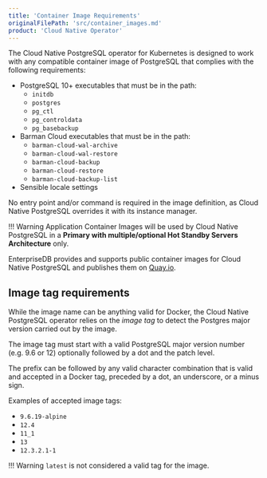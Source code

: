 ```yaml
---
title: 'Container Image Requirements'
originalFilePath: 'src/container_images.md'
product: 'Cloud Native Operator'
---
```


The Cloud Native PostgreSQL operator for Kubernetes is designed to
work with any compatible container image of PostgreSQL that complies
with the following requirements:

- PostgreSQL 10+ executables that must be in the path:
    - `initdb`
    - `postgres`
    - `pg_ctl`
    - `pg_controldata`
    - `pg_basebackup`
- Barman Cloud executables that must be in the path:
    - `barman-cloud-wal-archive`
    - `barman-cloud-wal-restore`
    - `barman-cloud-backup`
    - `barman-cloud-restore`
    - `barman-cloud-backup-list`
- Sensible locale settings

No entry point and/or command is required in the image definition, as Cloud
Native PostgreSQL overrides it with its instance manager.

!!! Warning
    Application Container Images will be used by Cloud Native PostgreSQL
    in a **Primary with multiple/optional Hot Standby Servers Architecture**
    only.

EnterpriseDB provides and supports public container images for Cloud Native
PostgreSQL and publishes them on [Quay.io](https://quay.io/repository/enterprisedb/postgresql).

## Image tag requirements

While the image name can be anything valid for Docker, the Cloud Native
PostgreSQL operator relies on the *image tag* to detect the Postgres major
version carried out by the image.

The image tag must start with a valid PostgreSQL major version number (e.g. 9.6
or 12) optionally followed by a dot and the patch level.

The prefix can be followed by any valid character combination that is valid and
accepted in a Docker tag, preceded by a dot, an underscore, or a minus sign.

Examples of accepted image tags:

- `9.6.19-alpine`
- `12.4`
- `11_1`
- `13`
- `12.3.2.1-1`

!!! Warning
    `latest` is not considered a valid tag for the image.
